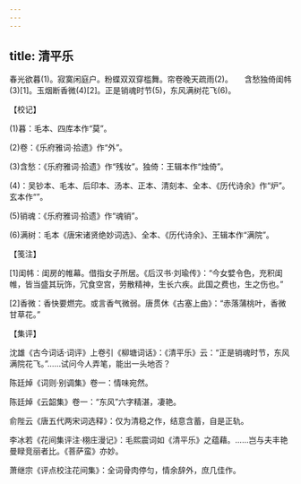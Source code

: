 ```yaml
---
---
---
```

title: 清平乐
---




春光欲暮(1)。寂寞闲庭户。粉蝶双双穿槛舞。帘卷晚天疏雨(2)。　　含愁独倚闺帏(3)[1]。玉烟断香微(4)[2]。正是销魂时节(5)，东风满树花飞(6)。





【校记】


(1)暮：毛本、四库本作“莫”。

(2)卷：《乐府雅词·拾遗》作“外”。

(3)含愁：《乐府雅词·拾遗》作“残妆”。独倚：王辑本作“烛倚”。

(4)：吴钞本、毛本、后印本、汤本、正本、清刻本、全本、《历代诗余》作“炉”。玄本作“”。

(5)销魂：《乐府雅词·拾遗》作“魂销”。

(6)满树：毛本《唐宋诸贤绝妙词选》、全本、《历代诗余》、王辑本作“满院”。





【笺注】


[1]闺帏：闺房的帷幕。借指女子所居。《后汉书·刘瑜传》：“今女嬖令色，充积闺帷，皆当盛其玩饰，冗食空宫，劳散精神，生长六疾。此国之费也，生之伤也。”

[2]香微：香快要燃完。或言香气微弱。唐贯休《古塞上曲》：“赤落蒲桃叶，香微甘草花。”





【集评】


沈雄《古今词话·词评》上卷引《柳塘词话》：《清平乐》云：“正是销魂时节，东风满院花飞。”……试问今人弄笔，能出一头地否？

陈廷焯《词则·别调集》卷一：情味宛然。

陈廷焯《云韶集》卷一：“东风”六字精湛，凄艳。

俞陛云《唐五代两宋词选释》：仅为清稳之作，结意含蓄，自是正轨。

李冰若《花间集评注·栩庄漫记》：毛熙震词如《清平乐》之蕴藉。……岂与夫丰艳曼睩竞丽者比。《菩萨蛮》亦妙。

萧继宗《评点校注花间集》：全词骨肉停匀，情余辞外，庶几佳作。